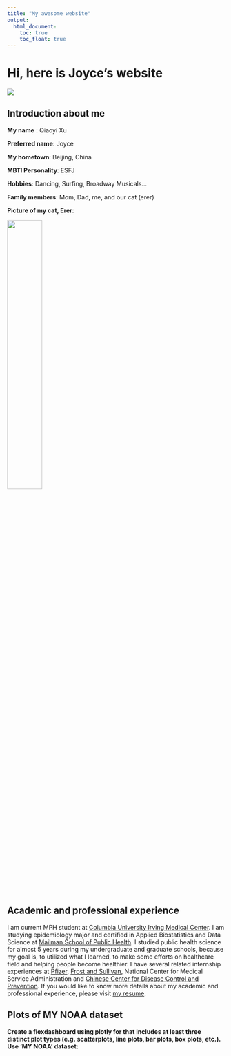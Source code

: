 ```yaml
---
title: "My awesome website"
output: 
  html_document:
    toc: true
    toc_float: true
---
```


# Hi, here is Joyce's website
![](https://media.giphy.com/media/Cmr1OMJ2FN0B2/giphy.gif)

## Introduction about me

**My name** : Qiaoyi Xu

**Preferred name**: Joyce

**My hometown**: Beijing, China

**MBTI Personality**: ESFJ

**Hobbies**: Dancing, Surfing, Broadway Musicals...

**Family members**: Mom, Dad, me, and our cat (erer)

**Picture of my cat, Erer**:

<img src="images/mycat.jpeg" style = "width:40%">



## Academic and professional experience 

I am current MPH student at [Columbia University Irving Medical Center](https://www.cuimc.columbia.edu/). I am studying epidemiology major and certified in Applied Biostatistics and Data Science at [Mailman School of Public Health](https://www.publichealth.columbia.edu/academics). I studied public health science for almost 5 years during my undergraduate and graduate schools, because my goal is, to utilized what I learned, to make some efforts on healthcare field and helping people become healthier. I have several related internship experiences at [Pfizer](https://www.pfizer.com/), [Frost and Sullivan](https://www.frost.com/), National Center for Medical Service Administration and [Chinese Center for Disease Control and Prevention](https://www.chinacdc.cn/en/). If you would like to know more details about my academic and professional experience, please visit [my resume](myresume.html).


## Plots of MY NOAA dataset

**Create a flexdashboard using plotly for that includes at least three distinct plot types (e.g. scatterplots, line plots, bar plots, box plots, etc.). Use 'MY NOAA' dataset:**









